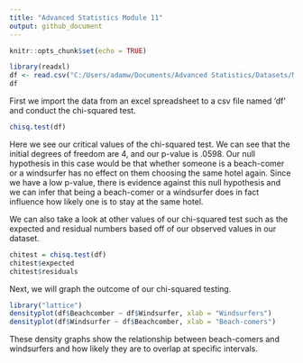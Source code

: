 ---
title: "Advanced Statistics Module 11"
output: github_document
---

```{r setup, include=FALSE}
knitr::opts_chunk$set(echo = TRUE)
```

```{r comment=NA}
library(readxl)
df <- read.csv("C:/Users/adamw/Documents/Advanced Statistics/Datasets/Module 11 Data.csv", row.names=1)
df
```

First we import the data from an excel spreadsheet to a csv file named 'df' and conduct the chi-squared test.

```{r comment=NA}
chisq.test(df)
```

Here we see our critical values of the chi-squared test. We can see that the initial degrees of freedom are 4, and our p-value is .0598. Our null hypothesis in this case would be that whether someone is a beach-comer or a windsurfer has no effect on them choosing the same hotel again. Since we have a low p-value, there is evidence against this null hypothesis and we can infer that being a beach-comer or a windsurfer does in fact influence how likely one is to stay at the same hotel.

We can also take a look at other values of our chi-squared test such as the expected and residual numbers based off of our observed values in our dataset.

```{r comment=NA}
chitest = chisq.test(df)
chitest$expected
chitest$residuals
```


Next, we will graph the outcome of our chi-squared testing.

```{r comment=NA}
library("lattice")
densityplot(df$Beachcomber ~ df$Windsurfer, xlab = "Windsurfers")
densityplot(df$Windsurfer ~ df$Beachcomber, xlab = "Beach-comers")
```

These density graphs show the relationship between beach-comers and windsurfers and how likely they are to overlap at specific intervals.